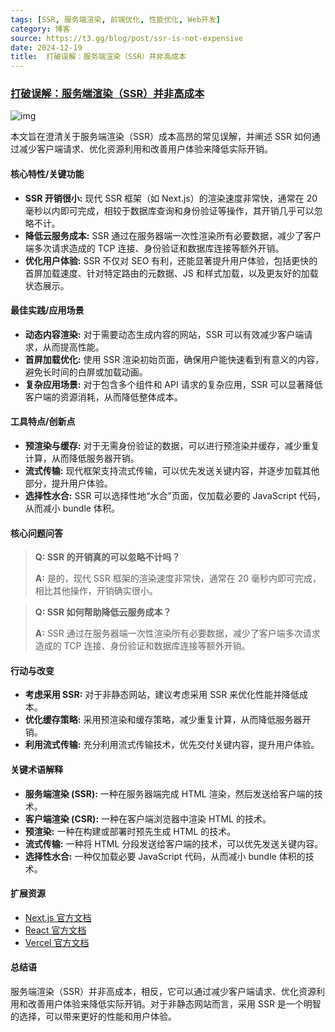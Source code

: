```yaml
---
tags: [SSR, 服务端渲染, 前端优化, 性能优化, Web开发]
category: 博客
source: https://t3.gg/blog/post/ssr-is-not-expensive
date: 2024-12-19
title:  打破误解：服务端渲染（SSR）并非高成本
---
```


### [打破误解：服务端渲染（SSR）并非高成本](https://t3.gg/blog/post/ssr-is-not-expensive)

![img](https://img.mengpeng.tech/i/2024/12/19/6763b3ef6daf0.webp)

本文旨在澄清关于服务端渲染（SSR）成本高昂的常见误解，并阐述 SSR 如何通过减少客户端请求、优化资源利用和改善用户体验来降低实际开销。

#### 核心特性/关键功能

-   **SSR 开销很小:** 现代 SSR 框架（如 Next.js）的渲染速度非常快，通常在 20 毫秒以内即可完成，相较于数据库查询和身份验证等操作，其开销几乎可以忽略不计。
-   **降低云服务成本:** SSR 通过在服务器端一次性渲染所有必要数据，减少了客户端多次请求造成的 TCP 连接、身份验证和数据库连接等额外开销。
-   **优化用户体验:** SSR 不仅对 SEO 有利，还能显著提升用户体验，包括更快的首屏加载速度、针对特定路由的元数据、JS 和样式加载，以及更友好的加载状态展示。

#### 最佳实践/应用场景

-   **动态内容渲染:** 对于需要动态生成内容的网站，SSR 可以有效减少客户端请求，从而提高性能。
-   **首屏加载优化:** 使用 SSR 渲染初始页面，确保用户能快速看到有意义的内容，避免长时间的白屏或加载动画。
-   **复杂应用场景:** 对于包含多个组件和 API 请求的复杂应用，SSR 可以显著降低客户端的资源消耗，从而降低整体成本。

#### 工具特点/创新点

-   **预渲染与缓存:** 对于无需身份验证的数据，可以进行预渲染并缓存，减少重复计算，从而降低服务器开销。
-   **流式传输:** 现代框架支持流式传输，可以优先发送关键内容，并逐步加载其他部分，提升用户体验。
-   **选择性水合:** SSR 可以选择性地“水合”页面，仅加载必要的 JavaScript 代码，从而减小 bundle 体积。

#### 核心问题问答

> **Q: SSR 的开销真的可以忽略不计吗？**
>
> **A:** 是的，现代 SSR 框架的渲染速度非常快，通常在 20 毫秒内即可完成，相比其他操作，开销确实很小。

> **Q: SSR 如何帮助降低云服务成本？**
>
> **A:** SSR 通过在服务器端一次性渲染所有必要数据，减少了客户端多次请求造成的 TCP 连接、身份验证和数据库连接等额外开销。

#### 行动与改变

-   **考虑采用 SSR:** 对于非静态网站，建议考虑采用 SSR 来优化性能并降低成本。
-   **优化缓存策略:** 采用预渲染和缓存策略，减少重复计算，从而降低服务器开销。
-   **利用流式传输:** 充分利用流式传输技术，优先交付关键内容，提升用户体验。

#### 关键术语解释

-   **服务端渲染 (SSR):** 一种在服务器端完成 HTML 渲染，然后发送给客户端的技术。
-   **客户端渲染 (CSR):** 一种在客户端浏览器中渲染 HTML 的技术。
-   **预渲染:** 一种在构建或部署时预先生成 HTML 的技术。
-   **流式传输:** 一种将 HTML 分段发送给客户端的技术，可以优先发送关键内容。
-   **选择性水合:** 一种仅加载必要 JavaScript 代码，从而减小 bundle 体积的技术。

#### 扩展资源

-   [Next.js 官方文档](https://nextjs.org/docs)
-   [React 官方文档](https://react.dev/)
-   [Vercel 官方文档](https://vercel.com/docs)

#### 总结语

服务端渲染（SSR）并非高成本，相反，它可以通过减少客户端请求、优化资源利用和改善用户体验来降低实际开销。对于非静态网站而言，采用 SSR 是一个明智的选择，可以带来更好的性能和用户体验。 